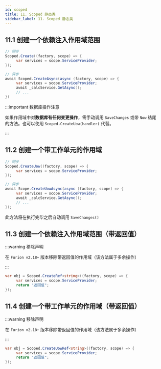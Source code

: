 ```yaml
---
id: scoped
title: 11. Scoped 静态类
sidebar_label: 11. Scoped 静态类
---
```


## 11.1 创建一个依赖注入作用域范围

```cs showLineNumbers
// 同步
Scoped.Create((factory, scope) => {
     var services = scope.ServiceProvider;
});

// 异步
await Scoped.CreateAsync(async (factory, scope) => {
     var services = scope.ServiceProvider;
     await _calcService.GetAsync();
     // ...
})
```

:::important 数据库操作注意

如果作用域中对**数据库有任何变更操作**，需手动调用 `SaveChanges` 或带 `Now` 结尾的方法。也可以使用 `Scoped.CreateUow(handler)` 代替。

:::

## 11.2 创建一个带工作单元的作用域

```cs showLineNumbers 
// 同步
Scoped.CreateUow((factory, scope) => {
     var services = scope.ServiceProvider;
});

// 异步
await Scope.CreateUowAsync(async (factory, scope) => {
     var services = scope.ServiceProvider;
     await _calcService.GetAsync();
     // ...
});
```

此方法将在执行完毕之后自动调用 `SaveChanges()`

## 11.3 创建一个依赖注入作用域范围（带返回值）

:::warning 移除声明

在 `Furion v2.18+` 版本移除带返回值的作用域（该方法属于多余操作）

:::

```cs showLineNumbers  {1}
var obj = Scoped.CreateRef<string>((factory, scope) => {
     var services = scope.ServiceProvider;
     return "返回值";
});
```

## 11.4 创建一个带工作单元的作用域（带返回值）

:::warning 移除声明

在 `Furion v2.18+` 版本移除带返回值的作用域（该方法属于多余操作）

:::

```cs showLineNumbers 
var obj = Scoped.CreateUowRef<string>((factory, scope) => {
     var services = scope.ServiceProvider;
     return "返回值";
});
```

